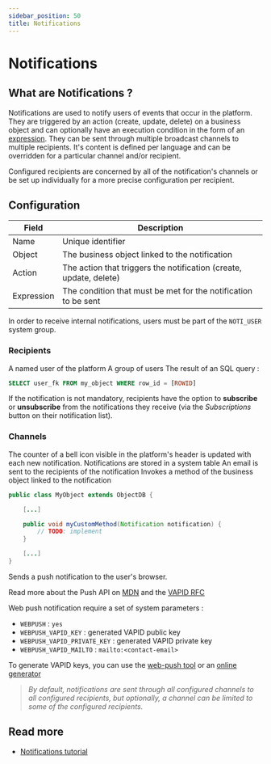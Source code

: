 ```yaml
---
sidebar_position: 50
title: Notifications
---
```




# Notifications

## What are Notifications ?

Notifications are used to notify users of events that occur in the platform. They are triggered by an action (create, update, delete) on a business object and can optionally have an execution condition in the form of an [expression](/docs/core/expressions). They can be sent through multiple broadcast channels to multiple recipients. It's content is defined per language and can be overridden for a particular channel and/or recipient.

Configured recipients are concerned by all of the notification's channels or be set up individually for a more precise configuration per recipient. 

## Configuration

| Field | Description |
| ----- | ----------- |
| Name | Unique identifier |
| Object | The business object linked to the notification |
| Action | The action that triggers the notification (create, update, delete) |
| Expression | The condition that must be met for the notification to be sent |

In order to receive internal notifications, users must be part of the `NOTI_USER` system group.

### Recipients

<Tabs>
<TabItem value="tab1" label="User">
A named user of the platform
</TabItem>
<TabItem value="tab2" label="Group">
A group of users
</TabItem>
<TabItem value="tab3" label="SQL">
The result of an SQL query : 

```sql
SELECT user_fk FROM my_object WHERE row_id = [ROWID]
```
</TabItem>
</Tabs>

If the notification is not mandatory, recipients have the option to **subscribe** or **unsubscribe** from the notifications they receive (via the *Subscriptions* button on their notification list).

### Channels

<Tabs>
<TabItem value="tab1" label="Internal">
The counter of a bell icon visible in the platform's header is updated with each new notification. Notifications are stored in a system table
</TabItem>
<TabItem value="tab2" label="Mail">
An email is sent to the recipients of the notification
</TabItem>
<TabItem value="tab3" label="Specific">
Invokes a method of the business object linked to the notification

```java title="MyObject.java"
public class MyObject extends ObjectDB {

    [...]

    public void myCustomMethod(Notification notification) {
        // TODO: implement
    }

    [...]
}
```
</TabItem>
<TabItem value="tab4" label="Web Push">
Sends a push notification to the user's browser. 

Read more about the Push API on [MDN](https://developer.mozilla.org/en-US/Web/API/Push_API) and the [VAPID RFC](https://datatracker.ietf.org/doc/rfc8292/)

Web push notification require a set of system parameters :
- `WEBPUSH` : `yes`
- `WEBPUSH_VAPID_KEY` : generated VAPID public key
- `WEBPUSH_VAPID_PRIVATE_KEY` : generated VAPID private key
- `WEBPUSH_VAPID_MAILTO` : `mailto:<contact-email>`

To generate VAPID keys, you can use the [web-push tool](https://www.npmjs.com/package/web-push) or an [online generator](https://www.attheminute.com/vapid-key-generator)

</TabItem>
</Tabs>

> *By default, notifications are sent through all configured channels to all configured recipients, but optionally, a channel can be limited to some of the configured recipients.*

## Read more

- [Notifications tutorial](/tutorial/enhancing/notifications)

